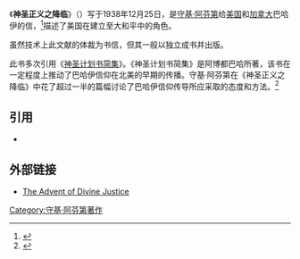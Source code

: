 {{巴哈伊信仰经典}}
《'''神圣正义之降临'''》（{{lang-en|''Advent of Divine Justice''}}）写于1938年12月25日，是[[守基·阿芬第|守基·阿芬第]]给[[美国|美国]]和[[加拿大|加拿大]]巴哈伊的信，<ref name="Smith2000">{{cite encyclopedia |last=Smith |first=Peter |encyclopedia=A concise encyclopedia of the Baháʼí Faith |title=administration |year=2000 |publisher=Oneworld Publications |location=Oxford |isbn=1-85168-184-1 |pages=[https://archive.org/details/conciseencyclope0000smit/page/29 29–30] |url=https://archive.org/details/conciseencyclope0000smit/page/29}}</ref>描述了美国在建立至大和平中的角色。 

虽然技术上此文献的体裁为书信，但其一般以独立成书并出版。

此书多次引用《[[神圣计划书简集|神圣计划书简集]]》。《神圣计划书简集》是阿博都巴哈所著，该书在一定程度上推动了巴哈伊信仰在北美的早期的传播。守基·阿芬第在《神圣正义之降临》中花了超过一半的篇幅讨论了巴哈伊信仰传导所应采取的态度和方法。<ref>{{Cite web |url=http://bahai-library.com/allen_adj_questions |title=Advent of Divine Justice |website=bahai-library.com |language=en-US |access-date=2017-08-30 |archive-date=2020-08-11 |archive-url=https://web.archive.org/web/20200811142829/http://bahai-library.com/allen_adj_questions |dead-url=no }}</ref>

==引用==
{{reflist}}

*{{cite book |first=Shoghi |last=Effendi |authorlink=Shoghi Effendi |year=1938 |title=The Advent of Divine Justice |publisher=Baháʼí Publishing Trust |location=Wilmette, Illinois, USA |isbn=0-87743-195-7 |url=http://reference.bahai.org/en/t/se/ADJ/ |access-date=2020-07-02 |archive-date=2020-11-12 |archive-url=https://web.archive.org/web/20201112000445/https://reference.bahai.org/en/t/se/ADJ/ |dead-url=no }}

==外部链接==
*[https://www.bahai.org/library/authoritative-texts/shoghi-effendi/advent-divine-justice/ The Advent of Divine Justice] {{Wayback|url=https://www.bahai.org/library/authoritative-texts/shoghi-effendi/advent-divine-justice/ |date=20201123160248 }}

[[Category:守基·阿芬第著作|Category:守基·阿芬第著作]]
{{religion-stub}}